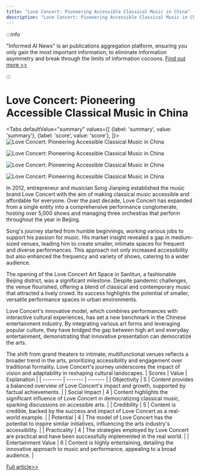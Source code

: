 ```yaml
---
title: "Love Concert: Pioneering Accessible Classical Music in China"
description: "Love Concert: Pioneering Accessible Classical Music in China"
---
```



:::info

"Informed AI News" is an publications aggregation platform, ensuring you only gain the most important information, to eliminate information asymmetry and break through the limits of information cocoons.  [Find out more >>](/)

:::

# Love Concert: Pioneering Accessible Classical Music in China


<Tabs
	defaultValue="summary"
	values={[
	{label: 'summary', value: 'summary'},
	{label: 'score', value: 'score'},
]}>
<TabItem value="summary">
<img
  src="https://image.informedainews.com/2024/06/Ent-793-1717638995-0.jpg"
  alt="Love Concert: Pioneering Accessible Classical Music in China"
/>

<img
  src="https://image.informedainews.com/2024/06/Ent-WfM-1717638995-1.jpg"
  alt="Love Concert: Pioneering Accessible Classical Music in China"
/>

<img
  src="https://image.informedainews.com/2024/06/Ent-2PK-1717638995-2.jpg"
  alt="Love Concert: Pioneering Accessible Classical Music in China"
/>

<img
  src="https://image.informedainews.com/2024/06/Ent-fo3-1717638995-3.jpg"
  alt="Love Concert: Pioneering Accessible Classical Music in China"
/>



In 2012, entrepreneur and musician Song Jianping established the music brand Love Concert with the aim of making classical music accessible and affordable for everyone. Over the past decade, Love Concert has expanded from a single entity into a comprehensive performance conglomerate, hosting over 5,000 shows and managing three orchestras that perform throughout the year in Beijing.

Song's journey started from humble beginnings, working various jobs to support his passion for music. His market insight revealed a gap in medium-sized venues, leading him to create smaller, intimate spaces for frequent and diverse performances. This approach not only increased accessibility but also enhanced the frequency and variety of shows, catering to a wider audience.

The opening of the Love Concert Art Space in Sanlitun, a fashionable Beijing district, was a significant milestone. Despite pandemic challenges, the venue flourished, offering a blend of classical and contemporary music that attracted a lively crowd. Its success highlights the potential of smaller, versatile performance spaces in urban environments.

Love Concert's innovative model, which combines performances with interactive cultural experiences, has set a new benchmark in the Chinese entertainment industry. By integrating various art forms and leveraging popular culture, they have bridged the gap between high art and everyday entertainment, demonstrating that innovative presentation can democratize the arts.

The shift from grand theaters to intimate, multifunctional venues reflects a broader trend in the arts, prioritizing accessibility and engagement over traditional formality. Love Concert's journey underscores the impact of vision and adaptability in reshaping cultural landscapes.
</TabItem>
<TabItem value="score">
	| Scores     | Value   | Explanation |
	| -------- | ------- | ------- |
	| Objectivity  | 5    | Content provides a balanced overview of Love Concert's impact and growth, supported by factual achievements.    |
	| Social Impact | 4     | Content highlights the significant influence of Love Concert in democratizing classical music, sparking discussions on accessible arts.    |
	| Credibility    | 5    | Content is credible, backed by the success and impact of Love Concert as a real-world example.    |
	| Potential    | 4    | The model of Love Concert has the potential to inspire similar initiatives, influencing the arts industry's accessibility.    |
	| Practicality    | 4    | The strategies employed by Love Concert are practical and have been successfully implemented in the real world.    |
	| Entertainment Value    | 6    | Content is highly entertaining, detailing the innovative approach to music and performance, appealing to a broad audience.    |
</TabItem>
</Tabs>

[Full article>>](https://www.yicai.com/news/102138733.html)
